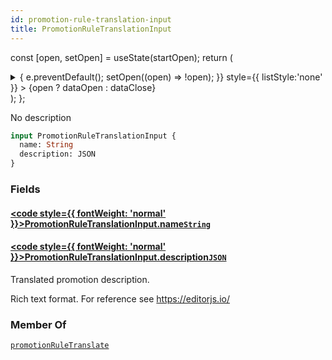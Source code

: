 ```yaml
---
id: promotion-rule-translation-input
title: PromotionRuleTranslationInput
---
```






const [open, setOpen] = useState(startOpen);
return (
<details {...(open ? { open: true } : {})} className="details" style={{ border:'none', boxShadow:'none', background:'var(--ifm-background-color)' }}>
<summary
onClick={(e) => {
e.preventDefault();
setOpen((open) => !open);
}}
style={{ listStyle:'none' }} >
{open ? dataOpen : dataClose}
</summary>
{open && children}
</details>
);
};

No description

```graphql
input PromotionRuleTranslationInput {
  name: String
  description: JSON
}
```

### Fields

#### [<code style={{ fontWeight: 'normal' }}>PromotionRuleTranslationInput.<b>name</b></code>](#)<Bullet />[`String`](../../../api-reference/miscellaneous/scalars/string.mdx) <Badge class="badge badge--secondary" text="scalar"/> <Badge class="badge badge--secondary" text="miscellaneous"/>

#### [<code style={{ fontWeight: 'normal' }}>PromotionRuleTranslationInput.<b>description</b></code>](#)<Bullet />[`JSON`](../../../api-reference/miscellaneous/scalars/json.mdx) <Badge class="badge badge--secondary" text="scalar"/> <Badge class="badge badge--secondary" text="miscellaneous"/>

Translated promotion description.

Rich text format. For reference see https://editorjs.io/

### Member Of

[`promotionRuleTranslate`](../../../api-reference/discounts/mutations/promotion-rule-translate.mdx) <Badge class="badge badge--secondary" text="mutation"/>
